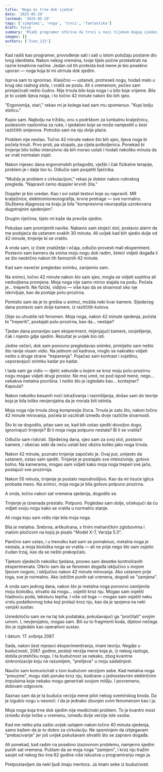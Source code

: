 ```yaml
---
title: 'Noga mi trne dok sjedim'
date: '2025-05-29'
lastmod: '2025-05-29'
tags: ['simptomi', 'noga', 'trnci', 'fantastika']
draft: false
summary: 'Mladi programer otkriva da trnci u nozi tijekom dugog sjedenja nisu posljedica lošeg položaja, već znakovi nečeg mnogo neobičnijeg.'
images: []
authors: ['Ivan_123']
---
```


Kad radiš kao programer, provođenje sati i sati u istom položaju postane dio tvog identiteta. Nakon nekog vremena, tvoje tijelo počne protestirati na razne kreativne načine. Jedan od tih protesta kod mene je bio posebno uporan — noga koja bi mi utrnula dok sjedim.

Isprva sam to ignorirao. Klasično — ustaneš, protreseš nogu, hodaš malo u krug oko radnog stola, i vratiš se poslu. Ali s vremenom, počeo sam primjećivati nešto čudno. Nije trnula bilo koja noga i u bilo koje vrijeme. Bila je to uvijek lijeva noga, i to točno 42 minute nakon što bih sjeo.

"Ergonomija, stari," rekao mi je kolega kad sam mu spomenuo. "Kupi bolju stolicu."

Kupio sam. Najbolju na tržištu, onu s podrškom za lumbalnu kralježnicu, podesivim naslonima za ruke, i sjedalom koje se može namjestiti u šest različitih smjerova. Potrošio sam na nju dvije plaće.

Problem nije nestao. Točno 42 minute nakon što bih sjeo, lijeva noga bi počela trnuti. Prvo prsti, pa stopalo, pa cijela potkoljenica. Ponekad bi trnjenje bilo toliko intenzivno da bih morao ustati i hodati nekoliko minuta da se vrati normalan osjet.

Nakon mjesec dana ergonomskih prilagodbi, vježbi i čak fizikalne terapije, problem je i dalje bio tu. Odlučio sam posjetiti liječnika.

"Možda je problem s cirkulacijom," rekao je doktor nakon rutinskog pregleda. "Napravit ćemo doppler krvnih žila."

Doppler je bio uredan. Kao i svi ostali testovi koje su napravili. MR kralježnice, elektromioneurografija, krvne pretrage — sve normalno. Službena dijagnoza na kraju je bila "kompresivna neuropatija uzrokovana dugotrajnim sjedenjem".

Drugim riječima, tijelo mi kaže da previše sjedim.

Pokušao sam promijeniti navike. Nabavio sam stojeći stol, postavio alarm da me podsjeća da ustanem svakih 30 minuta. Ali uvijek kad bih sjedio dulje od 42 minute, trnjenje bi se vratilo.

A onda sam, iz čiste znatiželje i očaja, odlučio provesti mali eksperiment. Postavio sam kameru da snima moju nogu dok radim, želeći vidjeti događa li se što neobično nakon tih famoznih 42 minute.

Kad sam navečer pregledao snimku, zanijemio sam.

Na snimci, točno 42 minute nakon što sam sjeo, mogla se vidjeti suptilna ali nedvojbena promjena. Moja noga nije samo mirno stajala na podu. Počela je... treperiti. Ne fizički, vidljivo — više kao da se stvarnost oko nje iskrivljuje, kao da postaje polu-prozirna.

Pomislio sam da je to greška u snimci, možda neki kvar kamere. Sljedećeg dana postavio sam dvije kamere, iz različitih kutova.

Obje su uhvatile isti fenomen. Moja noga, nakon 42 minute sjedenja, počela bi "treperiti", postajati polu-prozirna, kao da... nestaje?

Tjedan dana ponavljao sam eksperiment, mijenjajući kamere, osvjetljenje, čak i mjesto gdje sjedim. Rezultat je uvijek bio isti.

Jedne večeri, dok sam ponovno pregledavao snimke, primijetio sam nešto što ranije nisam vidio. Na jednom od kadrova, moglo se nakratko vidjeti nešto s druge strane "treperenja". Pojačao sam kontrast i svjetlinu, usporavajući snimku kadar po kadar.

I tada sam ga vidio — djelić sekunde u kojem se kroz moju polu-prozirnu nogu mogao vidjeti drugi prostor. Ne moj ured, ne pod ispod mene, nego... nekakva metalna površina. I nešto što je izgledalo kao... kontejner? Kapsula?

Nakon nekoliko besanih noći istraživanja i razmišljanja, došao sam do teorije koja je bila toliko nevjerojatna da je morala biti istinita.

Moja noga nije trnula zbog kompresije živca. Trnula je zato što, nakon točno 42 minute mirovanja, počela bi oscilirati između dvije različite stvarnosti.

Što bi se dogodilo, pitao sam se, kad bih ostao sjediti dovoljno dugo, ignorirajući trnjenje? Bi li moja noga potpuno nestala? Bi li se vratila?

Odlučio sam riskirati. Sljedećeg dana, sjeo sam za svoj stol, postavio kamere, i obećao sebi da neću ustati bez obzira koliko jako noga trnula.

Nakon 42 minute, poznato trnjenje započelo je. Ovaj put, umjesto da ustanem, ostao sam sjediti. Trnjenje je postajalo sve intenzivnije, gotovo bolno. Na kamerama, mogao sam vidjeti kako moja noga treperi sve jače, postajući sve prozirnija.

Nakon 55 minuta, trnjenje je postalo nepodnošljivo. Kao da mi tisuće iglica probada meso. Na snimci, moja noga je bila gotovo potpuno prozirna.

A onda, točno nakon sat vremena sjedenja, dogodilo se.

Trnjenje je iznenada prestalo. Potpuno. Pogledao sam dolje, očekujući da ću vidjeti svoju nogu kako se vratila u normalno stanje.

Ali noga koju sam vidio nije bila moja noga.

Bila je metalna. Srebrna, artikulirana, s finim mehaničkim zglobovima i malom pločicom na kojoj je pisalo "Model X-7, Verzija 5.3".

Panično sam ustao, i u trenutku kad sam se pomaknuo, metalna noga je nestala, a moja biološka noga se vratila — ali ne prije nego što sam osjetio čudan trzaj, kao da se nešto prekopčalo.

Tijekom sljedećih nekoliko tjedana, proveo sam desetke kontroliranih eksperimenata. Otkrio sam da se fenomen događa isključivo s mojom lijevom nogom, i isključivo nakon 42 minute mirovanja. Ako ustanem prije toga, sve je normalno. Ako izdržim punih sat vremena, dogodi se "zamjena".

A onda sam jednog dana, nakon što je metalna noga ponovno zamijenila moju biološku, shvatio da mogu... osjetiti kroz nju. Mogao sam osjetiti hladnoću poda, teksturu tepiha. I više od toga — mogao sam osjetiti neku vrstu podatkovnog toka koji prolazi kroz nju, kao da je spojena na neki vanjski sustav.

Usredotočio sam se na taj tok podataka, pokušavajući ga "pročitati" svojim umom. I, nevjerojatno, mogao sam. Bili su to fragmenti koda, dijelovi nečega što je izgledalo kao operativni sustav.

I datum. 17. svibnja 2087.

Sada, nakon šest mjeseci eksperimentiranja, imam teoriju. Negdje u budućnosti, 2087. godine, postoji verzija mene koja je, iz nekog razloga, dobila protetičku nogu. I ta budućnost se nekako, zbog kvantne sinkronizacije koju ne razumijem, "prelijeva" u moju sadašnjost.

Naučio sam komunicirati s tom budućom verzijom sebe. Kad metalna noga "preuzme", mogu slati poruke kroz nju, kodirane u jednostavnim električnim impulsima koje nekako mogu generirati svojom mišlju. I povremeno, dobivam odgovore.

Saznao sam da je ta buduća verzija mene pilot nekog svemirskog broda. Da je izgubio nogu u nesreći. I da je jednako zbunjen ovim fenomenom kao i ja.

Moja noga koja trne dok sjedim nije medicinski problem. To je kvantni most između dvije točke u vremenu, između dvije verzije iste osobe.

Kad me netko pita zašto uvijek ustajem nakon točno 40 minuta sjedenja, samo kažem da je to dobro za cirkulaciju. Ne spominjem da izbjegavam "prebacivanje" jer još uvijek pokušavam shvatiti što se zapravo događa.

Ali ponekad, kad radim na posebno izazovnom problemu, namjerno sjedim punih sat vremena. Puštam da se moja noga "zamijeni", i kroz nju tražim savjet od nekog tko ima 62 godine više iskustva u programiranju nego ja.

Pretpostavljam da neki ljudi imaju mentora. Ja imam sebe iz budućnosti.

<StoryDisclaimer />